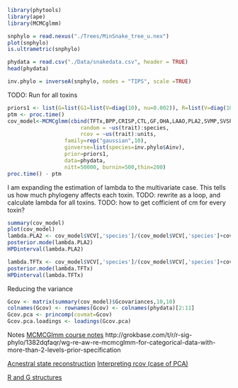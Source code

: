 

```r
library(phytools)
library(ape)
library(MCMCglmm)

snphylo = read.nexus("./Trees/MinSnake_tree_u.nex")
plot(snphylo)
is.ultrametric(snphylo)

phydata = read.csv("./Data/snakedata.csv", header = TRUE)
head(phydata)

inv.phylo = inverseA(snphylo, nodes = "TIPS", scale =TRUE)

```

TODO: Run for all toxins
```r
priors1 <- list(G=list(G1=list(V=diag(10), nu=0.002)), R=list(V=diag(10), nu= 0.002)) # standard prior
ptm <- proc.time()
cov_model<-MCMCglmm(cbind(TFTx,BPP,CRISP,CTL,GF,OHA,LAAO,PLA2,SVMP,SVSP) ~ cm, 
                       random = ~us(trait):species,
                       rcov = ~us(trait):units,
                  family=rep("gaussian",10), 
                  ginverse=list(species=inv.phylo$Ainv), 
                  prior=priors1,
                  data=phydata, 
                  nitt=50000, burnin=500,thin=200)
proc.time() - ptm
```

I am expanding the estimation of lambda to the multivariate case. This tells us how much phylogeny affects each toxin.
TODO: rewrite as a loop, and calculate lambda for all toxins.
TODO: how to get cofficient of cm for every toxin?
```r
summary(cov_model)
plot(cov_model)
lambda.PLA2 <- cov_model$VCV[,'species']/(cov_model$VCV[,'species']+cov_model$VCV[,'traitPLA2:traitPLA2.units'])
posterior.mode(lambda.PLA2)
HPDinterval(lambda.PLA2)

lambda.TFTx <- cov_model$VCV[,'species']/(cov_model$VCV[,'species']+cov_model$VCV[,'traitTFTx:traitTFTx.units'])
posterior.mode(lambda.TFTx)
HPDinterval(lambda.TFTx)

```

Reducing the variance
```r
Gcov <- matrix(summary(cov_model)$Gcovariances,10,10)
colnames(Gcov) <- rownames(Gcov) <- colnames(phydata)[2:11]
Gcov.pca <- princomp(covmat=Gcov)
Gcov.pca.loadings <- loadings(Gcov.pca)
```


Notes
[MCMCGlmm course notes](https://cran.r-project.org/web/packages/MCMCglmm/vignettes/CourseNotes.pdf)
http://grokbase.com/t/r/r-sig-phylo/1382dqfaqr/wg-re-aw-re-mcmcglmm-for-categorical-data-with-more-than-2-levels-prior-specification

[Acnestral state reconstruction](http://onlinelibrary.wiley.com/store/10.1111/2041-210X.12354/asset/supinfo/mee312354-sup-0003-AppendixS3.pdf?v=1&s=58d260cb8c9b14812b164806c5f0a9af68af2b23
)
[Interpreting rcov (case of PCA)](https://stat.ethz.ch/pipermail/r-sig-mixed-models/2011q3/016765.html)

[R and G structures](https://stats.stackexchange.com/questions/32994/what-are-r-structure-g-structure-in-a-glmm)
